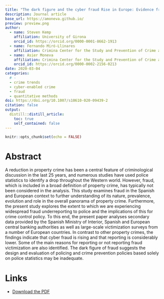 ```yaml
---
title: "The dark figure and the cyber fraud Rise in Europe: Evidence from Spain"
description: Journal article
base_url: https://amoneva.github.io/
preview: preview.png
author:
  - name: Steven Kemp
    affiliation: University of Girona 
    orcid_id: https://orcid.org/0000-0001-8662-1913
  - name: Fernando Miró-Llinares
    affiliation: Crimina Center for the Study and Prevention of Crime at Miguel Hernandez University
  - name: Asier Moneva
    affiliation: Crimina Center for the Study and Prevention of Crime at Miguel Hernandez University
    orcid_id: https://orcid.org/0000-0002-2156-0213
date: 2020-03-04
categories:
  # - 
  - crime trends
  - cyber-enabled crime
  - fraud
  - quantitative methods
doi: https://doi.org/10.1007/s10610-020-09439-2
citation: false
output:
  distill::distill_article:
    toc: true
    self_contained: false
---
```


```r
knitr::opts_chunk$set(echo = FALSE)
```

# Abstract

A reduction in property crime has been a central feature of criminological discussion in the last 25 years, and numerous studies have used police statistics to identify a drop throughout the Western world. However, fraud, which is included in a broad definition of property crime, has typically not been considered in the analysis. This study examines fraud in the Spanish and European context to further understanding of its nature, prevalence, evolution and role in the overall panorama of property crime. Furthermore, the present study explores the extent to which we are experiencing widespread fraud underreporting to police and the implications of this for crime control policy. To this end, the present paper analyses secondary data provided by the Spanish Ministry of Interior, Spanish and European central banking authorities as well as large-scale victimization surveys from a number of European countries. In contrast to other property crimes, the findings indicate that cyber fraud is rising and that reporting is considerably lower. Some of the main reasons for reporting or not reporting fraud victimization are also identified. The dark figure of fraud suggests the design and evaluation of policing and crime prevention policies based solely on police statistics may be inadequate.

# Links

-   [Download the PDF](kemp_2020_the_dark_figure_and_the.pdf)
